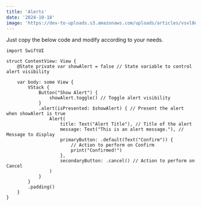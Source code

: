 ```yaml
---
title: 'Alerts'
date: '2024-10-18'
image: 'https://dev-to-uploads.s3.amazonaws.com/uploads/articles/vsvl8ubc4792b6r3bx5l.png'
---
```


Just copy the below code and modify according to your needs.

```
import SwiftUI

struct ContentView: View {
    @State private var showAlert = false // State variable to control alert visibility

    var body: some View {
        VStack {
            Button("Show Alert") {
                showAlert.toggle() // Toggle alert visibility
            }
            .alert(isPresented: $showAlert) { // Present the alert when showAlert is true
                Alert(
                    title: Text("Alert Title"), // Title of the alert
                    message: Text("This is an alert message."), // Message to display
                    primaryButton: .default(Text("Confirm")) {
                        // Action to perform on Confirm
                        print("Confirmed!")
                    },
                    secondaryButton: .cancel() // Action to perform on Cancel
                )
            }
        }
        .padding()
    }
}
```
